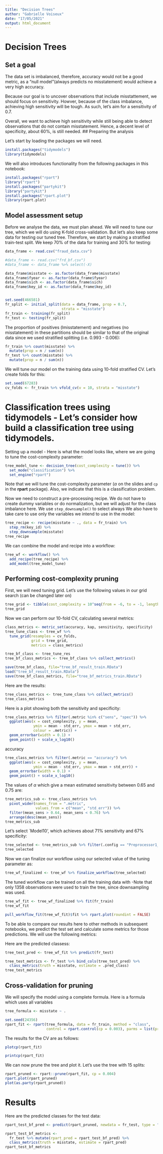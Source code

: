 ```yaml
---
title: "Decision Trees"
author: "Gabrielle Voiseux"
date: "17/05/2021"
output: html_document
---
```

# Decision Trees

## Set a goal

The data set is imbalanced, therefore, accuracy would not be a good metric, as a "null model"(always predicts no misstatement) would achieve a very high accuracy. 

Because our goal is to uncover observations that include misstattement, we should focus on sensitivity. Howver, because of the class imbalance, achieving high sensitivity will be tough. As such, let's aim for a sensitivity of 0.7. 

Overall, we want to achieve high sensitivity while still being able to detect observations that do not contain misstatement. Hence, a decent level of specificity, about 60%, is still needed. 
## Preparing the analysis

Let's start by loading the packages we will need.

```r
 
install.packages("tidymodels")
library(tidymodels)
```

We will also introduces functionality from the following packages in this notebook:

```r
install.packages("rpart")
library("rpart")
install.packages("partykit")
library("partykit")
install.packages("rpart.plot")
library(rpart.plot)
```





## Model assessment setup 

Before we analyse the data, we must plan ahead. We will need to tune our tree, which we will do using K-fold cross-validation. But let's also keep some data for testing our tuned tree. Therefore, we start by making a stratified train-test split. We keep 70% of the data for training and 30% for testing:

```r

data_frame <- read.csv("fraud_data.csv")

#data_frame <- read.csv("frd_bf.csv")
#data_frame <- data_frame %>% select(-X)

data_frame$misstate <- as.factor(data_frame$misstate)
data_frame$fyear <- as.factor(data_frame$fyear)
data_frame$sich <- as.factor(data_frame$sich)
data_frame$key_id <- as.factor(data_frame$key_id)


set.seed(466581)
fr_split <- initial_split(data = data_frame, prop = 0.7, 
                          strata = "misstate")
fr_train <- training(fr_split)
fr_test <- testing(fr_split)
```


The proportion of positives (lmisstatement) and negatives (no misstatement) in these partitions should be similar to that of the original data since we used stratified splitting (i.e. 0.993 - 0.006):

```r
fr_train %>% count(misstate) %>% 
  mutate(prop = n / sum(n))
fr_test %>% count(misstate) %>% 
  mutate(prop = n / sum(n))
```

We will tune our model on the training data using 10-fold stratified CV. Let's create folds for this:

```r
set.seed(67283)
cv_folds <- fr_train %>% vfold_cv(v = 10, strata = "misstate")
```


# Classification trees using **tidymodels** - Let's consider how build a classification tree using **tidymodels**. 

Setting up a model - Here is what the model looks like, where we are going to tune the cost-complexity parameter:

```r
tree_model_tune <- decision_tree(cost_complexity = tune()) %>% 
  set_mode("classification") %>% 
  set_engine("rpart")
```


Note that we will tune the cost-complexity parameter ($\alpha$ on the slides and `cp` in the **rpart** package). Also, we indicate that this is a classification problem.

Now we need to construct a pre-processing recipe. 
We do not have to create dummy variables or do normalization, but we will adjust for the class imbalance here. We use `step_downsample()` to select always 
We also have to take care to use only the variables we intend to use in the model:

```r
tree_recipe <- recipe(misstate ~ ., data = fr_train) %>% 
  step_rm(key_id) %>%
  step_downsample(misstate)
tree_recipe
```

We can combine the model and recipe into a workflow: 

```r
  
tree_wf <- workflow() %>% 
  add_recipe(tree_recipe) %>% 
  add_model(tree_model_tune)

```


## Performing cost-complexity pruning

First, we will need tuning grid. Let's use the following values in our grid search (can be changed later on)


```r
tree_grid <- tibble(cost_complexity = 10^seq(from = -6, to = -1, length.out = 20))
tree_grid
```


Now we can perform our 10-fold CV, calculating several metrics:


```r
class_metrics <- metric_set(accuracy, kap, sensitivity, specificity)
tree_tune_class <- tree_wf %>% 
  tune_grid(resamples = cv_folds,
            grid = tree_grid,
            metrics = class_metrics)

tree_bf_class <- tree_tune_res
tree_bf_class_metrics <- tree_bf_class %>% collect_metrics()

save(tree_bf_class, file="tree_bf_result_train.RData")
load("tree_bf_result_train.RData")
save(tree_bf_class_metrics, file="tree_bf_metrics_train.RData")

```


Here are the results:
  
```r
tree_class_metrics <- tree_tune_class %>% collect_metrics()
tree_class_metrics
```

Here is a plot showing both the sensitivity and specificity:

```r
tree_class_metrics %>% filter(.metric %in% c("sens", "spec")) %>% 
  ggplot(aes(x = cost_complexity, y = mean, 
             ymin = mean - std_err, ymax = mean + std_err, 
             colour = .metric)) +
  geom_errorbar(width = 0.1) + 
  geom_point() + scale_x_log10()
```

accuracy 


```r
tree_class_metrics %>% filter(.metric == "accuracy") %>% 
  ggplot(aes(x = cost_complexity, y = mean, 
             ymin = mean - std_err, ymax = mean + std_err)) +
  geom_errorbar(width = 0.1) + 
  geom_point() + scale_x_log10()
```

The values of $\alpha$ which give a mean estimated sensitivity between 0.65 and 0.75 are:

```r
tree_metrics_sub <- tree_class_metrics %>% 
  pivot_wider(names_from = ".metric", 
              values_from = c("mean", "std_err")) %>% 
  filter(mean_sens > 0.64, mean_sens < 0.76) %>% 
  arrange(desc(mean_sens))
tree_metrics_sub
```


Let's select `Model10', which achieves about 71% sensitivity and 67% specificity:

```r
tree_selected <- tree_metrics_sub %>% filter(.config == "Preprocessor1_Model16")
tree_selected
```

Now we can finalize our workflow using our selected value of the tuning parameter as:

```r


tree_wf_finalized <- tree_wf %>% finalize_workflow(tree_selected)
```


The tuned workflow can be trained on all the training data with -Note that only 1358 observations were used to train the tree, since downsampling was used.

```r
tree_wf_fit <- tree_wf_finalized %>% fit(fr_train)
tree_wf_fit

pull_workflow_fit(tree_wf_fit)$fit %>% rpart.plot(roundint = FALSE)
```

  

To be able to compare our results here to other methods in subsequent notebooks, we predict the test set and calculate some metrics for those predictions. We will use the following metrics:
 
Here are the predicted classess:

```r
tree_test_pred <- tree_wf_fit %>% predict(fr_test)

tree_test_metrics <- fr_test %>% bind_cols(tree_test_pred) %>% 
  class_metrics(truth = misstate, estimate = .pred_class)
tree_test_metrics
```

  


## Cross-validation for pruning 

We will specify the model using a complete formula. Here is a formula which uses all variables 

```r
tree_formula <- misstate ~ .

set.seed(24356)
rpart_fit <- rpart(tree_formula, data = fr_train, method = "class", 
                   control = rpart.control(cp = 0.003), parms = list(prior = c(0.5, 0.5)))
```

The results for the CV are as follows: 

```r
plotcp(rpart_fit)

printcp(rpart_fit)
```


We can now prune the tree and plot it. Let's use the tree with 15 splits:

```r
rpart_pruned <- rpart::prune(rpart_fit, cp = 0.004)
rpart.plot(rpart_pruned)
plot(as.party(rpart_pruned))
```


# Results

Here are the predicted classes for the test data:

```r
rpart_test_bf_pred <- predict(rpart_pruned, newdata = fr_test, type = "class")

rpart_test_bf_metrics <- 
  fr_test %>% mutate(rpart_pred = rpart_test_bf_pred) %>% 
  class_metrics(truth = misstate, estimate = rpart_pred)
rpart_test_bf_metrics
```

